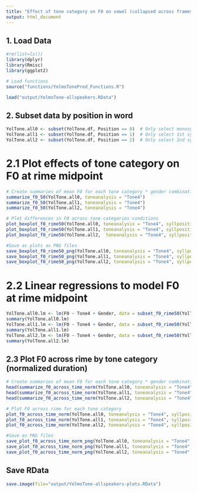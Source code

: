 ```yaml
---
title: "Effect of tone category on F0 on vowel (collapsed across frames, syllable types), assuming a 4 tone analysis"
output: html_document
---
```


## 1. Load Data
```r
#rm(list=ls())
library(dplyr)
library(Rmisc)
library(ggplot2)

# Load functions
source("functions/YolmoToneProd_Functions.R")

load("output/YolmoTone-allspeakers.RData")
```

## 2. Subset data by position in word
```r
YolTone.all0 <- subset(YolTone.df, Position == 0)  # Only select monosyllabic words
YolTone.all1 <- subset(YolTone.df, Position == 1)  # Only select 1st syllables of disyllabic words
YolTone.all2 <- subset(YolTone.df, Position == 2)  # Only select 2nd syllables disyllabic wordss
```

# 2.1 Plot effects of tone category on F0 at rime midpoint
```r
# Create summaries of mean F0 for each tone category * gender combination at rime midpoint
summarize_f0_50(YolTone.all0, toneanalysis = "Tone4")
summarize_f0_50(YolTone.all1, toneanalysis = "Tone4")
summarize_f0_50(YolTone.all2, toneanalysis = "Tone4")

# Plot differences in F0 across tone categories conditions
plot_boxplot_f0_rime50(YolTone.all0, toneanalysis = "Tone4", syllposition = "monosyllabic words (all frames)")
plot_boxplot_f0_rime50(YolTone.all1, toneanalysis = "Tone4", syllposition = "1st syllable of disyllabic words (all frames)")
plot_boxplot_f0_rime50(YolTone.all2,  toneanalysis = "Tone4", syllposition = "2nd syllable of disyllabic words (all frames)")

#Save as plots as PNG files
save_boxplot_f0_rime50_png(YolTone.all0, toneanalysis = "Tone4", syllposition = "monosyllabic words (all frames)", filename = "YolTone_4tone_all_f0_rime50_mono")
save_boxplot_f0_rime50_png(YolTone.all1, toneanalysis = "Tone4", syllposition = "1st syllable of disyllabic words (all frames)", filename = "YolTone_4tone_all_f0_rime50_di1st")
save_boxplot_f0_rime50_png(YolTone.all2, toneanalysis = "Tone4", syllposition = "2nd syllable of disyllabic words (all frames)", filename = "YolTone_4tone_all_f0_rime50_di2nd")
```

# 2.2 Linear regressions to model F0 at rime midpoint
```r
YolTone.all0.lm <- lm(F0 ~ Tone4 + Gender, data = subset_f0_rime50(YolTone.all0))
summary(YolTone.all0.lm)
YolTone.all1.lm <- lm(F0 ~ Tone4 + Gender, data = subset_f0_rime50(YolTone.all1))
summary(YolTone.all1.lm)
YolTone.all2.lm <- lm(F0 ~ Tone4 + Gender, data = subset_f0_rime50(YolTone.all2))
summary(YolTone.all2.lm)
```


## 2.3 Plot F0 across rime by tone category (normalized duration)
```r
# Create summaries of mean F0 for each tone category * gender combination at 1% time intervals
head(summarize_f0_across_time_norm(YolTone.all0, toneanalysis = "Tone4"), 10)
head(summarize_f0_across_time_norm(YolTone.all1, toneanalysis = "Tone4"), 10)
head(summarize_f0_across_time_norm(YolTone.all2, toneanalysis = "Tone4"), 10)

# Plot F0 across rime for each tone category
plot_f0_across_time_norm(YolTone.all0, toneanalysis = "Tone4", syllposition = "monosyllabic words (all frames)")
plot_f0_across_time_norm(YolTone.all1, toneanalysis = "Tone4", syllposition = "1st syllable of disyllabic words (all frames)")
plot_f0_across_time_norm(YolTone.all2, toneanalysis = "Tone4", syllposition = "2nd syllable of disyllabic words (all frames)")

#Save as PNG files
save_plot_f0_across_time_norm_png(YolTone.all0, toneanalysis = "Tone4", syllposition = "monosyllabic words (all frames)", filename = "YolTone_4tone_all_f0_across_time_norm_mono")
save_plot_f0_across_time_norm_png(YolTone.all1, toneanalysis = "Tone4", syllposition = "1st syllable of disyllabic words (all frames)", filename = "YolTone_4tone_all_f0_across_time_norm_di1st")
save_plot_f0_across_time_norm_png(YolTone.all2, toneanalysis = "Tone4", syllposition = "2nd syllable of disyllabic words (all frames)", filename = "YolTone_4tone_all_f0_across_time_norm_di2nd")
```


## Save RData
```r
save.image(file="output/YolmoTone-allspeakers-plots.RData")
```
